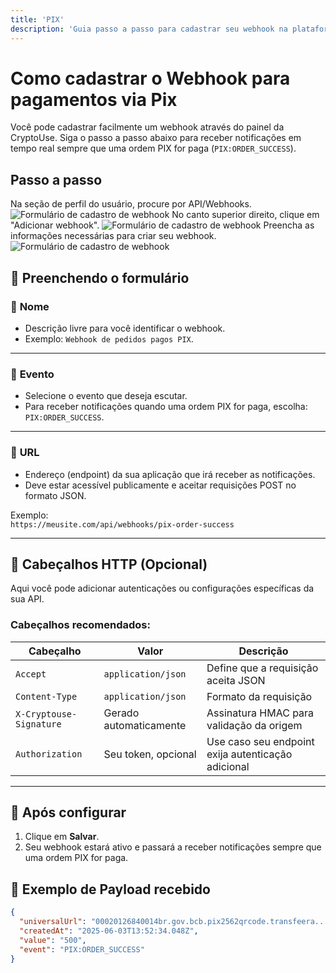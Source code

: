 ```yaml
---
title: 'PIX'
description: 'Guia passo a passo para cadastrar seu webhook na plataforma CryptoUse'
---
```


# Como cadastrar o Webhook para pagamentos via Pix

Você pode cadastrar facilmente um webhook através do painel da CryptoUse. Siga o passo a passo abaixo para receber notificações em tempo real sempre que uma ordem PIX for paga (`PIX:ORDER_SUCCESS`).

## Passo a passo
Na seção de perfil do usuário, procure por API/Webhooks.
![Formulário de cadastro de webhook](/images/webhook-profile-section.png)
No canto superior direito, clique em "Adicionar webhook".
![Formulário de cadastro de webhook](/images/add-webhook.png)
Preencha as informações necessárias para criar seu webhook.
![Formulário de cadastro de webhook](/images/pix-webhook.png)

## 📝 Preenchendo o formulário

### 🔹 **Nome**
- Descrição livre para você identificar o webhook.
- Exemplo: `Webhook de pedidos pagos PIX`.

---

### 🔹 **Evento**
- Selecione o evento que deseja escutar.
- Para receber notificações quando uma ordem PIX for paga, escolha:  
`PIX:ORDER_SUCCESS`.

---

### 🔹 **URL**
- Endereço (endpoint) da sua aplicação que irá receber as notificações.
- Deve estar acessível publicamente e aceitar requisições POST no formato JSON.

Exemplo:  
`https://meusite.com/api/webhooks/pix-order-success`

---

## 🔐 **Cabeçalhos HTTP (Opcional)**

Aqui você pode adicionar autenticações ou configurações específicas da sua API.

### Cabeçalhos recomendados:

| Cabeçalho                | Valor                 | Descrição                                                  |
|--------------------------|-----------------------|------------------------------------------------------------|
| `Accept`                 | `application/json`    | Define que a requisição aceita JSON                        |
| `Content-Type`           | `application/json`    | Formato da requisição                                      |
| `X-Cryptouse-Signature`  | Gerado automaticamente| Assinatura HMAC para validação da origem                   |
| `Authorization`          | Seu token, opcional | Use caso seu endpoint exija autenticação adicional         |

---

## 🚀 Após configurar

1. Clique em **Salvar**.
2. Seu webhook estará ativo e passará a receber notificações sempre que uma ordem PIX for paga.

## 🔗 Exemplo de Payload recebido

```json
{
  "universalUrl": "00020126840014br.gov.bcb.pix2562qrcode.transfeera....",
  "createdAt": "2025-06-03T13:52:34.048Z",
  "value": "500",
  "event": "PIX:ORDER_SUCCESS"
}